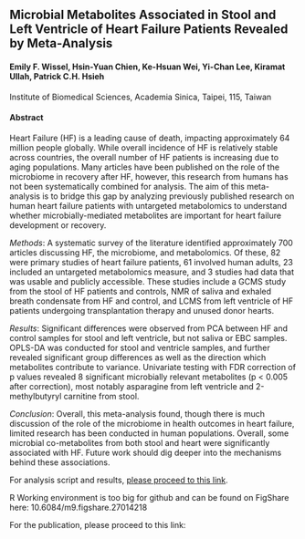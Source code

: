 ## Microbial Metabolites Associated in Stool and Left Ventricle of Heart Failure Patients Revealed by Meta-Analysis

#### Emily F. Wissel, Hsin-Yuan Chien, Ke-Hsuan Wei, Yi-Chan Lee, Kiramat Ullah, Patrick C.H. Hsieh 
Institute of Biomedical Sciences, Academia Sinica, Taipei, 115, Taiwan


#### Abstract
Heart Failure (HF) is a leading cause of death, impacting approximately 64 million people globally. While overall incidence of HF is relatively stable across countries, the overall number of HF patients is increasing due to aging populations. Many articles have been published on the role of the microbiome in recovery after HF, however, this research from humans has not been systematically combined for analysis. The aim of this meta-analysis is to bridge this gap by analyzing previously published research on human heart failure patients with untargeted metabolomics to understand whether microbially-mediated metabolites are important for heart failure development or recovery.

*Methods*: A systematic survey of the literature identified approximately 700 articles discussing HF, the microbiome, and metabolomics. Of these, 82 were primary studies of heart failure patients, 61 involved human adults, 23 included an untargeted metabolomics measure, and 3 studies had data that was usable and publicly accessible. These studies include a GCMS study from the stool of HF patients and controls, NMR of saliva and exhaled breath condensate from HF and control, and LCMS from left ventricle of HF patients undergoing transplantation therapy and unused donor hearts. 

*Results*: Significant differences were observed from PCA between HF and control samples for stool and left ventricle, but not saliva or EBC samples. OPLS-DA was conducted for stool and ventricle samples, and further revealed significant group differences as well as the direction which metabolites contribute to variance. Univariate testing with FDR correction of p values revealed 8 significant microbially relevant metabolites (p < 0.005 after correction), most notably asparagine from left ventricle and 2-methylbutyryl carnitine from stool. 

*Conclusion*: Overall, this meta-analysis found, though there is much discussion of the role of the microbiome in health outcomes in heart failure, limited research has been conducted in human populations. Overall, some microbial co-metabolites from both stool and heart were significantly associated with HF. Future work should dig deeper into the mechanisms behind these associations.

For analysis script and results, [please proceed to this link](https://ewissel.github.io/HF_Metabolomics_MetaAnalysis/for-publication-meta-analysis.html).

R Working environment is too big for github and can be found on FigShare here: 10.6084/m9.figshare.27014218 

For the publication, please proceed to this link: <put-here>


